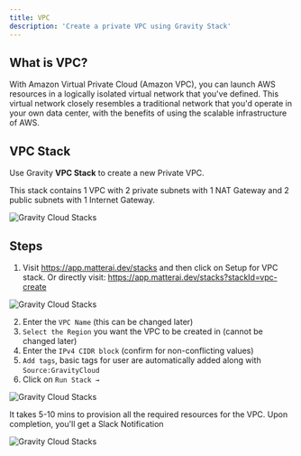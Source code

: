 ```yaml
---
title: VPC
description: 'Create a private VPC using Gravity Stack'
---
```


## What is VPC?

With Amazon Virtual Private Cloud (Amazon VPC), you can launch AWS resources in a logically isolated virtual network that you've defined. This virtual network closely resembles a traditional network that you'd operate in your own data center, with the benefits of using the scalable infrastructure of AWS.

## VPC Stack

Use Gravity **VPC Stack** to create a new Private VPC.

<Note>This stack contains 1 VPC with 2 private subnets with 1 NAT Gateway and 2 public subnets with 1 Internet Gateway.</Note>

<img
  className="block"
  src="/images/vpc/vpc-example-private-subnets.png"
  alt="Gravity Cloud Stacks"
/>

## Steps

1. Visit https://app.matterai.dev/stacks and then click on Setup for VPC stack. Or directly visit: https://app.matterai.dev/stacks?stackId=vpc-create

<img
  className="block"
  src="/images/vpc/vpc-stack-1.png"
  alt="Gravity Cloud Stacks"
/>

2. Enter the `VPC Name` (this can be changed later)
3. `Select the Region` you want the VPC to be created in (cannot be changed later)
4. Enter the `IPv4 CIDR block` (confirm for non-conflicting values)
5. `Add tags`, basic tags for user are automatically added along with `Source:GravityCloud`
6. Click on `Run Stack →`

<img
  className="block"
  src="/images/vpc/vpc-stack-2.png"
  alt="Gravity Cloud Stacks"
/>

<Check>It takes 5-10 mins to provision all the required resources for the VPC. Upon completion, you'll get a Slack Notification</Check>

<img
  className="block"
  src="/images/vpc/vpc-slack-notif.png"
  alt="Gravity Cloud Stacks"
/>



